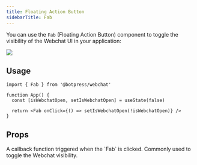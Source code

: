 ```yaml
---
title: Floating Action Button
sidebarTitle: Fab
---
```


You can use the `Fab` (Floating Action Button) component to toggle the visibility of the Webchat UI in your application:

<img src="./assets/webchat-components_component-library_fab.png" />

## Usage

```tsx
import { Fab } from '@botpress/webchat'

function App() {
  const [isWebchatOpen, setIsWebchatOpen] = useState(false)

  return <Fab onClick={() => setIsWebchatOpen(!isWebchatOpen)} />
}
```

## Props

<ResponseField name="onClick" type="MouseEventHandler<HTMLButtonElement>">
  A callback function triggered when the `Fab` is clicked. Commonly used to toggle the Webchat visibility.
</ResponseField>